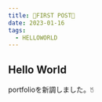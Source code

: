 ---
title: 🍣FIRST POST🍣
date: 2023-01-16
tags:
  - HELLOWORLD
---

## Hello World

portfolioを新調しました。🖔